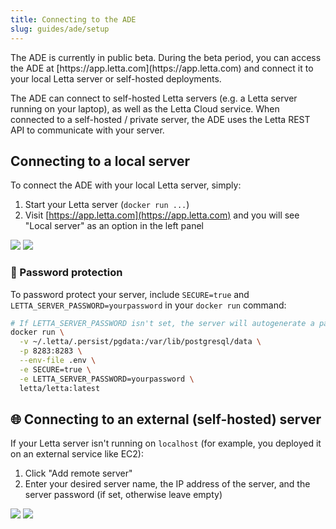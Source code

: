 ```yaml
---
title: Connecting to the ADE
slug: guides/ade/setup
---
```

<Tip>
The ADE is currently in public beta. During the beta period, you can access the ADE at [https://app.letta.com](https://app.letta.com) and connect it to your local Letta server or self-hosted deployments.
</Tip>

The ADE can connect to self-hosted Letta servers (e.g. a Letta server running on your laptop), as well as the Letta Cloud service.
When connected to a self-hosted / private server, the ADE uses the Letta REST API to communicate with your server.

## Connecting to a local server
To connect the ADE with your local Letta server, simply:
1. Start your Letta server (`docker run ...`)
2. Visit [https://app.letta.com](https://app.letta.com) and you will see "Local server" as an option in the left panel

<img className="block w-300 dark:hidden" src="https://raw.githubusercontent.com/letta-ai/letta/refs/heads/main/assets/example_ade_screenshot_agents_light.png" />
<img className="hidden w-300 dark:block" src="https://raw.githubusercontent.com/letta-ai/letta/refs/heads/main/assets/example_ade_screenshot_agents.png" />

### 🔐 Password protection
To password protect your server, include `SECURE=true` and `LETTA_SERVER_PASSWORD=yourpassword` in your `docker run` command:
```sh
# If LETTA_SERVER_PASSWORD isn't set, the server will autogenerate a password
docker run \
  -v ~/.letta/.persist/pgdata:/var/lib/postgresql/data \
  -p 8283:8283 \
  --env-file .env \
  -e SECURE=true \
  -e LETTA_SERVER_PASSWORD=yourpassword \
  letta/letta:latest
```

## 🌐 Connecting to an external (self-hosted) server
If your Letta server isn't running on `localhost` (for example, you deployed it on an external service like EC2):
1. Click "Add remote server"
2. Enter your desired server name, the IP address of the server, and the server password (if set, otherwise leave empty)

<img className="block w-300 dark:hidden" src="../../images/railway_ade_example_light.png" />
<img className="hidden w-300 dark:block" src="../../images/railway_ade_example.png" />
